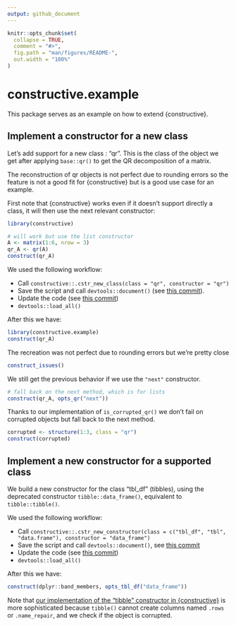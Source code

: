 ```yaml
---
output: github_document
---
```


<!-- README.md is generated from README.Rmd. Please edit that file -->

```r
knitr::opts_chunk$set(
  collapse = TRUE,
  comment = "#>",
  fig.path = "man/figures/README-",
  out.width = "100%"
)
```

# constructive.example

This package serves as an example on how to extend {constructive}.

## Implement a constructor for a new class

Let's add support for a new class : "qr". This is the class of the object we get
after applying `base::qr()` to get the QR decomposition of a matrix.

The reconstruction of qr objects is not perfect due to rounding errors so the 
feature is not a good fit for {constructive} but is a good use case for an example.

First note that {constructive} works even if it doesn't support directly a class,
it will then use the next relevant constructor:

```r
library(constructive)

# will work but use the list constructor
A <- matrix(1:6, nrow = 3)
qr_A <- qr(A)
construct(qr_A)
```

We used the following workflow:

* Call `constructive::.cstr_new_class(class = "qr", constructor = "qr")`
* Save the script and call `devtools::document()` (see [this commit](https://github.com/cynkra/constructive.example/commit/3aeb429f00dafa458575e194e0f35ce8eb05ca2d#diff-f74f3e31638afda340efd3e55979a30b9a1ba431fbd6ccceaff0f1711ef45ef4)).
* Update the code (see [this commit](https://github.com/cynkra/constructive.example/commit/ba11788e65f2ff5df37ef6dd0941c65245212089))
* `devtools::load_all()`

After this we have:

```r
library(constructive.example)
construct(qr_A)
```

The recreation was not perfect due to rounding errors but we're pretty close

```r
construct_issues()
```

We still get the previous behavior if we use the `"next"` constructor.

```r
# fall back on the next method, which is for lists
construct(qr_A, opts_qr("next"))
```

Thanks to our implementation of `is_corrupted_qr()` we don't fail on corrupted objects
but fall back to the next method.

```r
corrupted <- structure(1:3, class = "qr")
construct(corrupted)
```

## Implement a new constructor for a supported class

We build a new constructor for the class "tbl_df" (tibbles), using the deprecated
constructor `tibble::data_frame()`, equivalent to `tibble::tibble()`. 

We used the following workflow:

* Call `constructive::.cstr_new_constructor(class = c("tbl_df", "tbl", "data.frame"), constructor = "data_frame")`
* Save the script and call `devtools::document()`, see [this commit](https://github.com/cynkra/constructive.example/commit/3aeb429f00dafa458575e194e0f35ce8eb05ca2d#diff-f74f3e31638afda340efd3e55979a30b9a1ba431fbd6ccceaff0f1711ef45ef4)
* Update the code (see [this commit](https://github.com/cynkra/constructive.example/commit/ba11788e65f2ff5df37ef6dd0941c65245212089))
* `devtools::load_all()`

After this we have:

```r
construct(dplyr::band_members, opts_tbl_df("data_frame"))
```

Note that [our implementation of the "tibble" constructor in {constructive}](https://github.com/cynkra/constructive/blob/86d8d3d47081e17a691cde1188c838c80b072e56/R/s3-tbl_df.R#L54)
is more sophisticated because `tibble()` cannot create columns named `.rows` or `.name_repair`,
and we check if the object is corrupted.
